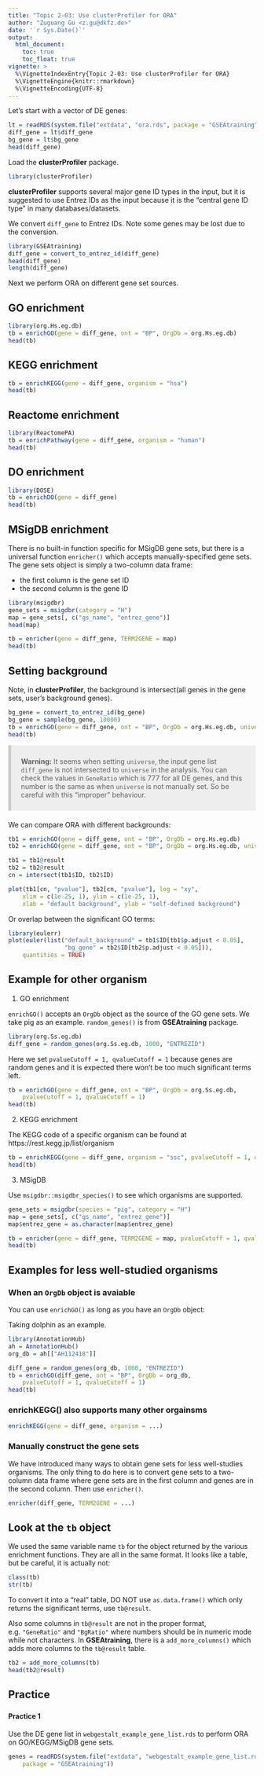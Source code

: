 ```yaml
---
title: "Topic 2-03: Use clusterProfiler for ORA"
author: "Zuguang Gu <z.gu@dkfz.de>"
date: '`r Sys.Date()`'
output:
  html_document:
    toc: true
    toc_float: true
vignette: >
  %\VignetteIndexEntry{Topic 2-03: Use clusterProfiler for ORA}
  %\VignetteEngine{knitr::rmarkdown}
  %\VignetteEncoding{UTF-8}
---
```



Let's start with a vector of DE genes:

```r
lt = readRDS(system.file("extdata", "ora.rds", package = "GSEAtraining"))
diff_gene = lt$diff_gene
bg_gene = lt$bg_gene
head(diff_gene)
```

Load the **clusterProfiler** package.

```r
library(clusterProfiler)
```

**clusterProfiler** supports several major gene ID types in the input, but it is suggested
to use Entrez IDs as the input because it is the "central gene ID type" in many databases/datasets.

We convert `diff_gene` to Entrez IDs. Note some genes may be lost 
due to the conversion.

```r
library(GSEAtraining)
diff_gene = convert_to_entrez_id(diff_gene)
head(diff_gene)
length(diff_gene)
```

Next we perform ORA on different gene set sources.

## GO enrichment

```r
library(org.Hs.eg.db)
tb = enrichGO(gene = diff_gene, ont = "BP", OrgDb = org.Hs.eg.db)
head(tb)
```

## KEGG enrichment


```r
tb = enrichKEGG(gene = diff_gene, organism = "hsa")
head(tb)
```

## Reactome enrichment

```r
library(ReactomePA)
tb = enrichPathway(gene = diff_gene, organism = "human")
head(tb)
```

## DO enrichment

```r
library(DOSE)
tb = enrichDO(gene = diff_gene)
head(tb)
```

## MSigDB enrichment

There is no built-in function specific for MSigDB gene sets, but there is a universal function `enricher()` which accepts
manually-specified gene sets. The gene sets object is simply a two-column data frame:

- the first column is the gene set ID
- the second column is the gene ID

```r
library(msigdbr)
gene_sets = msigdbr(category = "H")
map = gene_sets[, c("gs_name", "entrez_gene")]
head(map)

tb = enricher(gene = diff_gene, TERM2GENE = map)
head(tb)
```

## Setting background

Note, in **clusterProfiler**, the background is intersect(all genes in the gene sets, user's background genes).

```r
bg_gene = convert_to_entrez_id(bg_gene)
bg_gene = sample(bg_gene, 10000)
tb = enrichGO(gene = diff_gene, ont = "BP", OrgDb = org.Hs.eg.db, universe = bg_gene)
head(tb)
```


<style>
blockquote {
    padding: 10px 20px;
    margin: 0 0 20px;
    font-size: 14px;
    background: #eee;
    border-left: 6px #CCCCCC solid;
}
</style>

> **Warning:** It seems when setting `universe`, the input gene list `diff_gene` is not intersected to `universe`
> in the analysis. You can check the values in `GeneRatio` which is 777 for all DE genes, and this number is the same
> as when `universe` is not manually set. So be careful with this "improper" behaviour.

We can compare ORA with different backgrounds:

```r
tb1 = enrichGO(gene = diff_gene, ont = "BP", OrgDb = org.Hs.eg.db)
tb2 = enrichGO(gene = diff_gene, ont = "BP", OrgDb = org.Hs.eg.db, universe = bg_gene)

tb1 = tb1@result
tb2 = tb2@result
cn = intersect(tb1$ID, tb2$ID)

plot(tb1[cn, "pvalue"], tb2[cn, "pvalue"], log = "xy",
	xlim = c(1e-25, 1), ylim = c(1e-25, 1),
	xlab = "default background", ylab = "self-defined background")
```

Or overlap between the significant GO terms:

```r
library(eulerr)
plot(euler(list("default_background" = tb1$ID[tb1$p.adjust < 0.05],
	            "bg_gene" = tb2$ID[tb2$p.adjust < 0.05])),
    quantities = TRUE)
```

## Example for other organism

1. GO enrichment

`enrichGO()` accepts an `OrgDb` object as the source of the GO gene sets.
We take pig as an example. `random_genes()` is from **GSEAtraining** package.

```r
library(org.Ss.eg.db)
diff_gene = random_genes(org.Ss.eg.db, 1000, "ENTREZID")
```

Here we set `pvalueCutoff = 1, qvalueCutoff = 1` because genes are random genes and
it is expected there won't be too much significant terms left.


```r
tb = enrichGO(gene = diff_gene, ont = "BP", OrgDb = org.Ss.eg.db, 
	pvalueCutoff = 1, qvalueCutoff = 1)
head(tb)
```


2. KEGG enrichment

The KEGG code of a specific organism can be found at https://rest.kegg.jp/list/organism

```r
tb = enrichKEGG(gene = diff_gene, organism = "ssc", pvalueCutoff = 1, qvalueCutoff = 1)
head(tb)
```

3. MSigDB

Use `msigdbr::msigdbr_species()` to see which organisms are supported.

```r
gene_sets = msigdbr(species = "pig", category = "H")
map = gene_sets[, c("gs_name", "entrez_gene")]
map$entrez_gene = as.character(map$entrez_gene)

tb = enricher(gene = diff_gene, TERM2GENE = map, pvalueCutoff = 1, qvalueCutoff = 1)
head(tb)
```

## Examples for less well-studied organisms

### When an `OrgDb` object is avaiable

You can use `enrichGO()` as long as you have an `OrgDb` object:

Taking dolphin as an example. 

```r
library(AnnotationHub)
ah = AnnotationHub()
org_db = ah[["AH112418"]]

diff_gene = random_genes(org_db, 1000, "ENTREZID")
tb = enrichGO(diff_gene, ont = "BP", OrgDb = org_db, 
	pvalueCutoff = 1, qvalueCutoff = 1)
head(tb)
```

### enrichKEGG() also supports many other orgainsms

```r
enrichKEGG(gene = diff_gene, organism = ...)
```

### Manually construct the gene sets


We have introduced many ways to obtain gene sets for less well-studies organisms.
The only thing to do here is to convert gene sets to a two-column data frame where gene sets 
are in the first column and genes are in the second column. Then use `enricher()`.

```r
enricher(diff_gene, TERM2GENE = ...)
```


## Look at the `tb` object

We used the same variable name `tb` for the object returned by the various enrichment functions. They are all in the same format. It looks like a table, but be careful, it is actually not:

```r
class(tb)
str(tb)
```

To convert it into a "real" table, DO NOT use `as.data.frame()` which only returns the significant terms, use `tb@result`.

Also some columns in `tb@result` are not in the proper format, e.g. `"GeneRatio"` and `"BgRatio"` where numbers should be in numeric mode while not characters. In **GSEAtraining**, there is a `add_more_columns()` which adds more columns to the `tb@result` table.

```r
tb2 = add_more_columns(tb)
head(tb2@result)
```


## Practice 

### {.tabset}

#### Practice 1

Use the DE gene list in `webgestalt_example_gene_list.rds` to perform ORA on
GO/KEGG/MSigDB gene sets.

```r
genes = readRDS(system.file("extdata", "webgestalt_example_gene_list.rds", 
	package = "GSEAtraining"))
```

